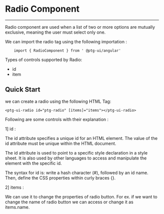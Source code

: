 


<Meta
  title="Component/RadioComponent/RadioComponentDocs"
  component={RadioComponent}
/>

# Radio Component

---

Radio component are used when a list of two or more options are mutually exclusive, meaning the user must select only one.

We can import the radio tag using the following importation :

```
    import { RadioComponent } from ' @ptg-ui/angular'
```

Types of controls supported by Radio:

- id
- item

## Quick Start

we can create a radio using the following HTML Tag:

```
<ptg-ui-radio id="ptg-radio" [items]="items"></ptg-ui-radio>

```

Following are some controls with their explanation :

1] id :

The id attribute specifies a unique id for an HTML element. The value of the id attribute must be unique within the HTML document.

The id attribute is used to point to a specific style declaration in a style sheet. It is also used by other languages to access and manipulate the element with the specific id.

The syntax for id is: write a hash character (#), followed by an id name. Then, define the CSS properties within curly braces {}.

2] items :

We can use it to change the properties of radio button. For ex. if we want to change the name of radio button we can access or change it as items.name.

<Canvas>
  <Story id="component-radiocomponent--primary" />
</Canvas>
